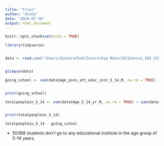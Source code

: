 ```yaml
---
title: "trial"
author: "disha"
date: "2024-07-10"
output: html_document
---
```


```r
knitr::opts_chunk$set(echo = TRUE)
```

```r

library(tidyverse)


data <- read.csv("/Users/disharathod/Internship Main/2021Census_G01_VIC_SA2.csv")


glimpse(data)

```

```r
going_school <- sum(data$Age_psns_att_educ_inst_5_14_M, na.rm = TRUE) + sum(data$Age_psns_att_educ_inst_5_14_F, na.rm = TRUE)


print(going_school)

```

```r

totalpeoplein_5_14 <- sum(data$Age_5_14_yr_M, na.rm = TRUE) + sum(data$Age_5_14_yr_F, na.rm = TRUE)


print(totalpeoplein_5_14)

```

```r
totalpeoplein_5_14 - going_school
```
- 50388 students don't go to any educational institute in the age group of 5-14 years. 
